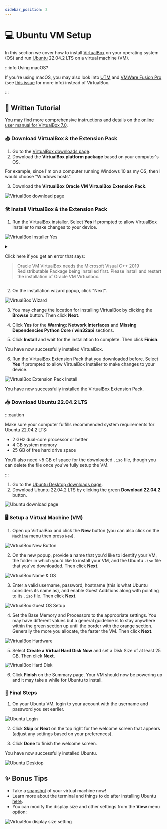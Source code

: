 ```yaml
---
sidebar_position: 2
---
```


# 💻 Ubuntu VM Setup

In this section we cover how to install [VirtualBox](https://www.virtualbox.org/) on your operating system (OS) and run [Ubuntu](https://ubuntu.com/) 22.04.2 LTS on a virtual machine (VM).

:::info Using macOS?

If you're using macOS, you may also look into [UTM](https://mac.getutm.app/) and [VMWare Fusion Pro](https://www.vmware.com/products/desktop-hypervisor/workstation-and-fusion) (see [this issue](https://github.com/dathere/de-intern-guide/issues/29) for more info) instead of VirtualBox.

:::

## 📝 Written Tutorial

You may find more comprehensive instructions and details on the [online user manual for VirtualBox 7.0](https://docs.oracle.com/en/virtualization/virtualbox/7.0/user/index.html).

### 📥 Download VirtualBox & the Extension Pack

1. Go to the [VirtualBox downloads page](https://www.virtualbox.org/wiki/Downloads).
2. Download the **VirtualBox platform package** based on your computer's OS.

For example, since I'm on a computer running Windows 10 as my OS, then I would choose "Windows hosts".

3. Download the **VirtualBox Oracle VM VirtualBox Extension Pack**.

![VirtualBox download page](/img/docs/onboarding/ubuntu-vm-setup/virtualbox-download-page.png)

### 🛠 Install VirtualBox & the Extension Pack

1. Run the VirtualBox installer. Select **Yes** if prompted to allow VirtualBox Installer to make changes to your device.

![VirtualBox Installer Yes](/img/docs/onboarding/ubuntu-vm-setup/virtualbox-installer-yes.png)

<details><summary>

Click here if you get an error that says:

> Oracle VM VirtualBox needs the Microsoft Visual C++ 2019 Redistributable Package being installed first. Please install and restart the installation of Oracle VM Virtualbox.

</summary>

![VirtualBox Installer Error](/img/docs/onboarding/ubuntu-vm-setup/virtualbox-installer-error.png)

To fix this issue, install the appropriate package for your system from [this website](https://learn.microsoft.com/en-us/cpp/windows/latest-supported-vc-redist?view=msvc-170#visual-studio-2015-2017-2019-and-2022).

Choose the correct download link for your system. On Windows 10 you can find your system type by opening the **System Information** app and reading the **System Type** value.

![System Information](/img/docs/onboarding/ubuntu-vm-setup/system-information.png)

![System Type](/img/docs/onboarding/ubuntu-vm-setup/system-type.png)

![Visual Package Download Page](/img/docs/onboarding/ubuntu-vm-setup/visual-package-download-page.png)

Agree to the license terms and conditions, press **Install**, press **Yes** if prompted to allow the program to make changes to your device, and the setup should successfully complete and you can click **Close**.

</details>

2. On the installation wizard popup, click "Next".

![VirtualBox Wizard](/img/docs/onboarding/ubuntu-vm-setup/virtualbox-wizard.png)

3. You may change the location for installing VirtualBox by clicking the **Browse** button. Then click **Next**.

4. Click **Yes** for the **Warning: Network Interfaces** and **Missing Dependencies Python Core / win32api** sections.

5. Click **Install** and wait for the installation to complete. Then click **Finish**.

You have now successfully installed VirtualBox.

6. Run the VirtualBox Extension Pack that you downloaded before. Select **Yes** if prompted to allow VirtualBox Installer to make changes to your device.

![VirtualBox Extension Pack Install](/img/docs/onboarding/ubuntu-vm-setup/virtualbox-extension-pack-install.png)

You have now successfully installed the VirtualBox Extension Pack.

### 📥 Download Ubuntu 22.04.2 LTS

:::caution

Make sure your computer fulfills recommended system requirements for Ubuntu 22.04.2 LTS:

- 2 GHz dual-core processor or better
- 4 GB system memory
- 25 GB of free hard drive space

You'll also need ~5 GB of space for the downloaded `.iso` file, though you can delete the file once you've fully setup the VM.

:::

1. Go to the [Ubuntu Desktop downloads page](https://ubuntu.com/download/desktop).
2. Download Ubuntu 22.04.2 LTS by clicking the green **Download 22.04.2** button.

![Ubuntu download page](/img/docs/onboarding/ubuntu-vm-setup/ubuntu-download-page.png)

### 🖥 Setup a Virtual Machine (VM)

1. Open up VirtualBox and click the **New** button (you can also click on the `Machine` menu then press `New`).

![VirtualBox New Button](/img/docs/onboarding/ubuntu-vm-setup/virtualbox-new-button.png)

2. On the new popup, provide a name that you'd like to identify your VM, the folder in which you'd like to install your VM, and the Ubuntu `.iso` file that you've downloaded. Then click **Next**.

![VirtualBox Name & OS](/img/docs/onboarding/ubuntu-vm-setup/virtualbox-name-and-os.png)

3. Enter a valid username, password, hostname (this is what Ubuntu considers its name as), and enable Guest Additions along with pointing to its `.iso` file. Then click **Next**.

![VirtualBox Guest OS Setup](/img/docs/onboarding/ubuntu-vm-setup/virtualbox-guest-os-setup.png)

4. Set the Base Memory and Processors to the appropriate settings. You may have different values but a general guideline is to stay anywhere within the green section up until the border with the orange section. Generally the more you allocate, the faster the VM. Then click **Next**.

![VirtualBox Hardware](/img/docs/onboarding/ubuntu-vm-setup/virtualbox-hardware.png)

5. Select **Create a Virtual Hard Disk Now** and set a Disk Size of at least 25 GB. Then click **Next**.

![VirtualBox Hard Disk](/img/docs/onboarding/ubuntu-vm-setup/virtualbox-hard-disk.png)

6. Click **Finish** on the Summary page. Your VM should now be powering up and it may take a while for Ubuntu to install.

### 🏁 Final Steps

1. On your Ubuntu VM, login to your account with the username and password you set earlier.

![Ubuntu Login](/img/docs/onboarding/ubuntu-vm-setup/ubuntu-login.png)

2. Click **Skip** or **Next** on the top right for the welcome screen that appears (adjust any settings based on your preferences).

3. Click **Done** to finish the welcome screen.

You have now successfully installed Ubuntu.

![Ubuntu Desktop](/img/docs/onboarding/ubuntu-vm-setup/ubuntu-desktop.png)

## ✨ Bonus Tips

- Take a [snapshot](https://docs.oracle.com/en/virtualization/virtualbox/7.0/user/Introduction.html#snapshots) of your virtual machine now!
- Learn more about the terminal and things to do after installing Ubuntu [here](https://academy.zerotomastery.io/courses/devops-bootcamp/lectures/32682118).
- You can modify the display size and other settings from the **View** menu option:

![VirtualBox display size setting](/img/docs/onboarding/ubuntu-vm-setup/virtualbox-view-menu.png)
